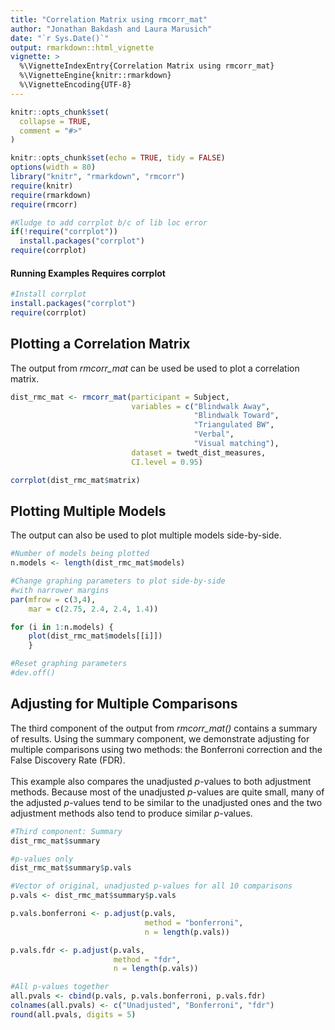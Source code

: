 ```yaml
---
title: "Correlation Matrix using rmcorr_mat"
author: "Jonathan Bakdash and Laura Marusich"
date: "`r Sys.Date()`"
output: rmarkdown::html_vignette
vignette: >
  %\VignetteIndexEntry{Correlation Matrix using rmcorr_mat}
  %\VignetteEngine{knitr::rmarkdown}
  %\VignetteEncoding{UTF-8}
---
```


```r
knitr::opts_chunk$set(
  collapse = TRUE,
  comment = "#>"
)
```

```r
knitr::opts_chunk$set(echo = TRUE, tidy = FALSE)
options(width = 80)
library("knitr", "rmarkdown", "rmcorr") 
require(knitr)
require(rmarkdown)
require(rmcorr)

#Kludge to add corrplot b/c of lib loc error 
if(!require("corrplot"))
  install.packages("corrplot")
require(corrplot)
```
#### Running Examples Requires corrplot
```r
#Install corrplot
install.packages("corrplot")
require(corrplot)
```

## Plotting a Correlation Matrix 
The output from *rmcorr_mat* can be used be used to plot a correlation matrix.
```r
dist_rmc_mat <- rmcorr_mat(participant = Subject, 
                           variables = c("Blindwalk Away",
                                         "Blindwalk Toward",
                                         "Triangulated BW",
                                         "Verbal",
                                         "Visual matching"),
                           dataset = twedt_dist_measures,
                           CI.level = 0.95)

corrplot(dist_rmc_mat$matrix)
```

## Plotting Multiple Models
The output can also be used to plot multiple models side-by-side.
```r
#Number of models being plotted
n.models <- length(dist_rmc_mat$models)

#Change graphing parameters to plot side-by-side
#with narrower margins
par(mfrow = c(3,4), 
    mar = c(2.75, 2.4, 2.4, 1.4))

for (i in 1:n.models) {
    plot(dist_rmc_mat$models[[i]])
    }

#Reset graphing parameters
#dev.off()
```

## Adjusting for Multiple Comparisons
The third component of the output from *rmcorr_mat()* contains a summary of results. Using the summary component, we demonstrate adjusting for multiple comparisons using two methods: the Bonferroni correction and the False Discovery Rate (FDR). <br>
<br>
This example also compares the unadjusted *p*-values to both adjustment methods. Because most of the unadjusted *p*-values are quite small, many of the adjusted *p*-values tend to be similar to the unadjusted ones and the two adjustment methods also tend to produce similar *p*-values.   


```r
#Third component: Summary
dist_rmc_mat$summary

#p-values only
dist_rmc_mat$summary$p.vals

#Vector of original, unadjusted p-values for all 10 comparisons
p.vals <- dist_rmc_mat$summary$p.vals

p.vals.bonferroni <- p.adjust(p.vals, 
                              method = "bonferroni",
                              n = length(p.vals))

p.vals.fdr <- p.adjust(p.vals, 
                       method = "fdr",
                       n = length(p.vals))

#All p-values together
all.pvals <- cbind(p.vals, p.vals.bonferroni, p.vals.fdr)
colnames(all.pvals) <- c("Unadjusted", "Bonferroni", "fdr")
round(all.pvals, digits = 5)
```
